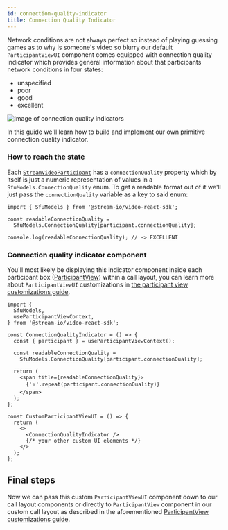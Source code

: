 ```yaml
---
id: connection-quality-indicator
title: Connection Quality Indicator
---
```




Network conditions are not always perfect so instead of playing guessing games as to why is someone's video so blurry our default `ParticipantViewUI` component comes equipped with connection quality indicator which provides general information about that participants network conditions in four states:

- unspecified
- poor
- good
- excellent

<img src={QualityIndicators} alt="Image of connection quality indicators" />

In this guide we'll learn how to build and implement our own primitive connection quality indicator.

### How to reach the state

Each [`StreamVideoParticipant`](https://github.com/GetStream/stream-video-js/blob/main/packages/client/src/types.ts) has a `connectionQuality` property which by itself is just a numeric representation of values in a `SfuModels.ConnectionQuality` enum. To get a readable format out of it we'll just pass the `connectionQuality` variable as a key to said enum:

```tsx
import { SfuModels } from '@stream-io/video-react-sdk';

const readableConnectionQuality =
  SfuModels.ConnectionQuality[participant.connectionQuality];

console.log(readableConnectionQuality); // -> EXCELLENT
```

### Connection quality indicator component

You'll most likely be displaying this indicator component inside each participant box ([ParticipantView](../../ui-components/core/participant-view)) within a call layout, you can learn more about `ParticipantViewUI` customizations in [the participant view customizations guide](../participant-view-customizations).

```tsx
import {
  SfuModels,
  useParticipantViewContext,
} from '@stream-io/video-react-sdk';

const ConnectionQualityIndicator = () => {
  const { participant } = useParticipantViewContext();

  const readableConnectionQuality =
    SfuModels.ConnectionQuality[participant.connectionQuality];

  return (
    <span title={readableConnectionQuality}>
      {'⭐️'.repeat(participant.connectionQuality)}
    </span>
  );
};

const CustomParticipantViewUI = () => {
  return (
    <>
      <ConnectionQualityIndicator />
      {/* your other custom UI elements */}
    </>
  );
};
```

## Final steps

Now we can pass this custom `ParticipantViewUI` component down to our call layout components or directly to `ParticipantView` component in our custom call layout as described in the aforementioned [ParticipantView customizations guide](../../ui-cookbook/participant-view-customizations).
